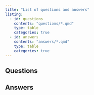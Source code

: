 ```yaml
---
title: "List of questions and answers"
listing:
  - id: questions
    contents: "questions/*.qmd"
    type: table
    categories: true
  - id: answers
    contents: "answers/*.qmd"
    type: table
    categories: true
---
```


## Questions {-}

:::{#questions}
:::

## Answers {-}

:::{#answers}
:::